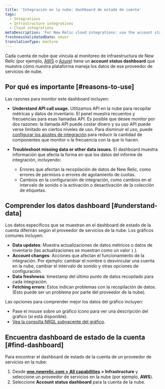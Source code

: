 ```yaml
---
title: 'Integración en la nube: dashboard de estado de cuenta'
tags:
  - Integrations
  - Infrastructure integrations
  - Cloud integrations
metaDescription: 'For New Relic cloud integrations: use the account status dashboard to understand how your cloud service is using APIs and transmitting data.'
freshnessValidatedDate: never
translationType: machine
---
```


Cada cuenta de nube que vincula al monitoreo de infraestructura de New Relic (por ejemplo, [AWS](/docs/integrations/amazon-integrations/get-started/connect-aws-infrastructure) o [Azure](/docs/integrations/microsoft-azure-integrations/getting-started/introduction-azure-monitoring-integrations)) tiene un <DNT>**account status dashboard**</DNT> que muestra cómo nuestra plataforma maneja los datos de ese proveedor de servicios de nube.

## Por qué es importante [#reasons-to-use]

Las razones para monitor este dashboard incluyen:

* <DNT>**Understand API call usage.**</DNT> Utilizamos API en la nube para recopilar métricas y datos de inventario. El panel muestra recuentos y frecuencias para esas llamadas API. Es posible que desee monitor por dos razones: la llamada API puede costar dinero y su uso API puede verse limitado en ciertos niveles de uso. Para disminuir el uso, puede [configurar los ajustes de integración](/docs/integrations/new-relic-integrations/getting-started/configure-polling-frequency-data-collection-cloud-integrations) para reducir la cantidad de componentes que monitor o la frecuencia con la que lo hacen.

* <DNT>**Troubleshoot missing data or other data issues.**</DNT> El dashboard muestra información que afecta la forma en que los datos del informe de integración, incluyendo:

  * Errores que afectan la recopilación de datos de New Relic, como errores de permisos o errores de agotamiento de cuotas.
  * Cambios en la configuración de integración, como cambios en el intervalo de sonido o la activación o desactivación de la colección de etiquetas.

## Comprender los datos dashboard [#understand-data]

Los datos específicos que se muestran en el dashboard de estado de la cuenta diferirán según el proveedor de servicios de la nube. Los gráficos comunes incluyen:

* <DNT>**Data updates**</DNT>: Muestra actualizaciones de datos métricos o datos de inventario (las actualizaciones se muestran como un valor `1` ).
* <DNT>**Account changes**</DNT>: Acciones que afectan el funcionamiento de la integración. Por ejemplo: cambiar el nombre o desvincular una cuenta en la nube, cambiar el intervalo de sonido y otras opciones de configuración.
* <DNT>**Data freshness**</DNT>: timestamp del último punto de datos recopilado para cada integración.
* <DNT>**Fetching errors**</DNT>: Estos indican problemas con la recopilación de datos. (Esto puede ser un problema por parte del proveedor de la nube).

Las opciones para comprender mejor los datos del gráfico incluyen:

* Pase el mouse sobre un gráfico <Icon name="fe-help-circle" /> Icono para ver una descripción del gráfico (si está disponible).
* [Vea la consulta NRQL subyacente del gráfico](/docs/new-relic-solutions/new-relic-one/introduction-new-relic-platform).

## Encuentra dashboard de estado de la cuenta [#find-dashboard]

Para encontrar el dashboard de estado de la cuenta de un proveedor de servicios en la nube:

1. Desde <DNT>**[one.newrelic.com &gt; All capabilities](https://one.newrelic.com/all-capabilities) &gt; Infrastructure**</DNT> y seleccione un proveedor de servicios en la nube (por ejemplo, <DNT>**AWS**</DNT>).
2. Seleccione <DNT>**Account status dashboard**</DNT> para la cuenta de la nube.